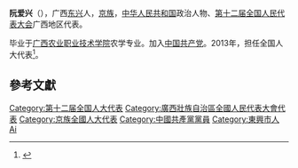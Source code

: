 '''阮爱兴'''（{{bd|1972年||}}），广西[[东兴市|东兴]]人，[[京族|京族]]，[[中华人民共和国|中华人民共和国]]政治人物、[[第十二届全国人民代表大会|第十二届全国人民代表大会]]广西地区代表。

毕业于[[广西农业职业技术学院|广西农业职业技术学院]]农学专业。加入[[中国共产党|中国共产党]]。2013年，担任全国人大代表<ref>{{cite news|title=全国人大代表信息-阮爱兴|url= http://210.82.31.1:8084/delegate/viewDelegate.action?dbid=121948|accessdate=2013-04-05|newspaper=全国人大网|archive-url=https://web.archive.org/web/20160306000505/http://www.npc.gov.cn/delegate/viewDelegate.action?dbid=121948|archive-date=2016-03-06|dead-url=yes}}</ref>。

==參考文獻==
{{reflist}}
{{中国政治人物小作品}}
{{DEFAULTSORT:Nguyen}}
[[Category:第十二届全国人大代表|Category:第十二届全国人大代表]]
[[Category:廣西壯族自治區全國人民代表大會代表|Category:廣西壯族自治區全國人民代表大會代表]]
[[Category:京族全國人大代表|Category:京族全國人大代表]]
[[Category:中國共產黨黨員|Category:中國共產黨黨員]]
[[Category:東興市人|Category:東興市人]]
[[Category:阮姓|Ai]]